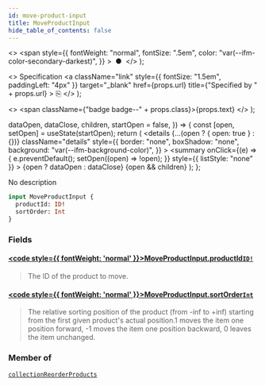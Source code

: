 ```yaml
---
id: move-product-input
title: MoveProductInput
hide_table_of_contents: false
---
```


  <>
    <span
      style={{
        fontWeight: "normal",
        fontSize: ".5em",
        color: "var(--ifm-color-secondary-darkest)",
      }}
    >
      &nbsp;●&nbsp;
    </span>
  </>
);

  <>
    Specification
    <a
      className="link"
      style={{ fontSize: "1.5em", paddingLeft: "4px" }}
      target="\_blank"
      href={props.url}
      title={"Specified by " + props.url}
    >
      ⎘
    </a>
  </>
);

  <>
    <span className={"badge badge--" + props.class}>{props.text}</span>
  </>
);


  dataOpen,
  dataClose,
  children,
  startOpen = false,
}) => {
  const [open, setOpen] = useState(startOpen);
  return (
    <details
      {...(open ? { open: true } : {})}
      className="details"
      style={{
        border: "none",
        boxShadow: "none",
        background: "var(--ifm-background-color)",
      }}
    >
      <summary
        onClick={(e) => {
          e.preventDefault();
          setOpen((open) => !open);
        }}
        style={{ listStyle: "none" }}
      >
        {open ? dataOpen : dataClose}
      </summary>
      {open && children}
    </details>
  );
};

No description

```graphql
input MoveProductInput {
  productId: ID!
  sortOrder: Int
}
```

### Fields

#### [<code style={{ fontWeight: 'normal' }}>MoveProductInput.<b>productId</b></code>](#)<Bullet />[`ID!`](../../../api-reference/miscellaneous/scalars/id) <Badge class="secondary" text="non-null"/> <Badge class="secondary" text="scalar"/>

> The ID of the product to move.

#### [<code style={{ fontWeight: 'normal' }}>MoveProductInput.<b>sortOrder</b></code>](#)<Bullet />[`Int`](../../../api-reference/miscellaneous/scalars/int) <Badge class="secondary" text="scalar"/>

> The relative sorting position of the product (from -inf to +inf) starting from the first given product's actual position.1 moves the item one position forward, -1 moves the item one position backward, 0 leaves the item unchanged.

### Member of

[`collectionReorderProducts`](../../../api-reference/products/mutations/collection-reorder-products) <Badge class="secondary" text="mutation"/>
